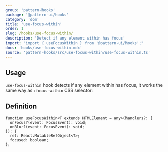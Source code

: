 ```yaml
---
group: 'pattern-hooks'
package: '@pattern-ui/hooks'
category: 'dom'
title: 'use-focus-within'
order: 1
slug: /hooks/use-focus-within/
description: 'Detect if any element within has focus'
import: "import { useFocusWithin } from '@pattern-ui/hooks';"
docs: 'hooks/use-focus-within.mdx'
source: 'pattern-hooks/src/use-focus-within/use-focus-within.ts'
---
```



## Usage

`use-focus-within` hook detects if any element within has focus, it works the same way as `:focus-within` CSS selector:

<Demo data={HooksDemos.useFocusWithinDemo} />

## Definition

```tsx
function useFocusWithin<T extends HTMLElement = any>(handlers?: {
  onFocus?(event: FocusEvent): void;
  onBlur?(event: FocusEvent): void;
}): {
  ref: React.MutableRefObject<T>;
  focused: boolean;
};
```
